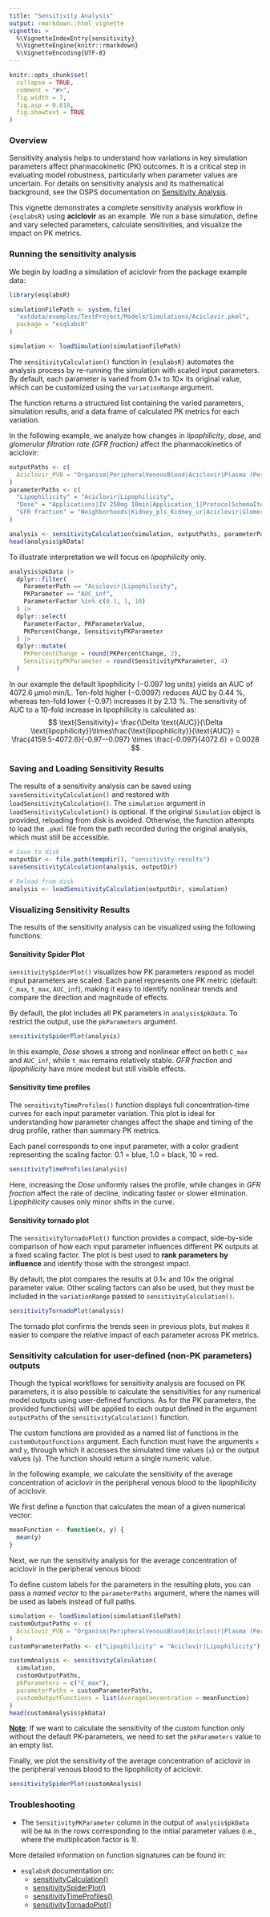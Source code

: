 ```yaml
---
title: "Sensitivity Analysis"
output: rmarkdown::html_vignette
vignette: >
  %\VignetteIndexEntry{sensitivity}
  %\VignetteEngine{knitr::rmarkdown}
  %\VignetteEncoding{UTF-8}
---
```


```r
knitr::opts_chunk$set(
  collapse = TRUE,
  comment = "#>",
  fig.width = 7,
  fig.asp = 0.618,
  fig.showtext = TRUE
)
```


### Overview

Sensitivity analysis helps to understand how variations in key
simulation parameters affect pharmacokinetic (PK) outcomes. It is a
critical step in evaluating model robustness, particularly when
parameter values are uncertain. For details on sensitivity analysis and
its mathematical background, see the OSPS documentation on [Sensitivity
Analysis](https://docs.open-systems-pharmacology.org/shared-tools-and-example-workflows/sensitivity-analysis).

This vignette demonstrates a complete sensitivity analysis workflow in
`{esqlabsR}` using **aciclovir** as an example. We run a base
simulation, define and vary selected parameters, calculate
sensitivities, and visualize the impact on PK metrics.


### Running the sensitivity analysis

We begin by loading a simulation of aciclovir from the package example data:

```r
library(esqlabsR)

simulationFilePath <- system.file(
  "extdata/examples/TestProject/Models/Simulations/Aciclovir.pkml",
  package = "esqlabsR"
)

simulation <- loadSimulation(simulationFilePath)
```


The `sensitivityCalculation()` function in `{esqlabsR}` automates the analysis
process by re-running the simulation with scaled input parameters. By default, 
each parameter is varied from 0.1× to 10× its original value, which can be 
customized using the `variationRange` argument.

The function returns a structured list containing the varied parameters, 
simulation results, and a data frame of calculated PK metrics for each variation.


In the following example, we analyze how changes in *lipophilicity*,
*dose*, and *glomerular filtration rate (GFR fraction)* affect the
pharmacokinetics of aciclovir:

```r
outputPaths <- c(
  Aciclovir_PVB = "Organism|PeripheralVenousBlood|Aciclovir|Plasma (Peripheral Venous Blood)"
)
parameterPaths <- c(
  "Lipophilicity" = "Aciclovir|Lipophilicity",
  "Dose" = "Applications|IV 250mg 10min|Application_1|ProtocolSchemaItem|Dose",
  "GFR fraction" = "Neighborhoods|Kidney_pls_Kidney_ur|Aciclovir|Glomerular Filtration-GFR|GFR fraction"
)

analysis <- sensitivityCalculation(simulation, outputPaths, parameterPaths)
head(analysis$pkData)
```

To illustrate interpretation we will focus on *lipophilicity* only.

```r
analysis$pkData |>
  dplyr::filter(
    ParameterPath == "Aciclovir|Lipophilicity",
    PKParameter == "AUC_inf",
    ParameterFactor %in% c(0.1, 1, 10)
  ) |>
  dplyr::select(
    ParameterFactor, PKParameterValue,
    PKPercentChange, SensitivityPKParameter
  ) |>
  dplyr::mutate(
    PKPercentChange = round(PKPercentChange, 2),
    SensitivityPKParameter = round(SensitivityPKParameter, 4)
  )
```

In our example the default lipophilicity (−0.097 log units) yields an
AUC of 4072.6 µmol·min/L. Ten-fold higher (−0.0097) reduces AUC by 0.44
%, whereas ten-fold lower (−0.97) increases it by 2.13 %. The sensitivity
of AUC to a 10-fold increase in lipophilicity is calculated as:
$$ \text{Sensitivity}= \frac{\Delta \text{AUC}}{\Delta \text{lipophilicity}}\times\frac{\text{lipophilicity}}{\text{AUC}} = \frac{4159.5-4072.6}{-0.97--0.097} \times \frac{-0.097}{4072.6} = 0.0028 $$


### Saving and Loading Sensitivity Results

The results of a sensitivity analysis can be saved using `saveSensitivityCalculation()` 
and restored with `loadSensitivityCalculation()`. 
The `simulation` argument in `loadSensitivityCalculation()` is optional. If the 
original `Simulation` object is provided, reloading from disk is avoided. Otherwise, 
the function attempts to load the `.pkml` file from the path recorded during the 
original analysis, which must still be accessible.

```r
# Save to disk
outputDir <- file.path(tempdir(), "sensitivity-results")
saveSensitivityCalculation(analysis, outputDir)

# Reload from disk
analysis <- loadSensitivityCalculation(outputDir, simulation)
```


### Visualizing Sensitivity Results

The results of the sensitivity analysis can be visualized using the
following functions:

#### Sensitivity Spider Plot

`sensitivitySpiderPlot()` visualizes how PK parameters respond as model
input parameters are scaled. Each panel represents one PK metric
(default: `C_max`, `t_max`, `AUC_inf`), making it easy to identify
nonlinear trends and compare the direction and magnitude of effects.

By default, the plot includes all PK parameters in `analysis$pkData`. To 
restrict the output, use the `pkParameters` argument.

```r
sensitivitySpiderPlot(analysis)
```

In this example, *Dose* shows a strong and nonlinear effect on both
`C_max` and `AUC_inf`, while `t_max` remains relatively stable. *GFR
fraction* and *lipophilicity* have more modest but still visible
effects.

#### Sensitivity time profiles

The `sensitivityTimeProfiles()` function displays full
concentration–time curves for each input parameter variation. This plot
is ideal for understanding how parameter changes affect the shape and
timing of the drug profile, rather than summary PK metrics.

Each panel corresponds to one input parameter, with a color gradient
representing the scaling factor: 0.1 = blue, 1.0 = black, 10 = red.

```r
sensitivityTimeProfiles(analysis)
```

Here, increasing the *Dose* uniformly raises the profile, while changes
in *GFR fraction* affect the rate of decline, indicating faster or
slower elimination. *Lipophilicity* causes only minor shifts in the
curve.

#### Sensitivity tornado plot

The `sensitivityTornadoPlot()` function provides a compact, side-by-side
comparison of how each input parameter influences different PK outputs
at a fixed scaling factor. The plot is best used to **rank parameters by
influence** and identify those with the strongest impact.

By default, the plot compares the results at 0.1× and 10× the
original parameter value. Other scaling factors can also be used, but
they must be included in the `variationRange` passed to
`sensitivityCalculation()`.

```r
sensitivityTornadoPlot(analysis)
```

The tornado plot confirms the trends seen in previous plots, but makes
it easier to compare the relative impact of each parameter across PK
metrics.

### Sensitivity calculation for user-defined (non-PK parameters) outputs

Though the typical workflows for sensitivity analysis are focused on PK
parameters, it is also possible to calculate the sensitivities for any
numerical model outputs using user-defined functions. As for the PK
parameters, the provided function(s) will be applied to each output
defined in the argument `outputPaths` of the `sensitivityCalculation()`
function.

The custom functions are provided as a named list of functions in the
`customOutputFunctions` argument. Each function must have the arguments
`x` and `y`, through which it accesses the simulated time values (`x`)
or the output values (`y`). The function should return a single numeric
value.

In the following example, we calculate the sensitivity of the average
concentration of aciclovir in the peripheral venous blood to the
lipophilicity of aciclovir.

We first define a function that calculates the mean of a given numerical
vector:

```r
meanFunction <- function(x, y) {
  mean(y)
}
```

Next, we run the sensitivity analysis for the average concentration of
aciclovir in the peripheral venous blood:

To define custom labels for the parameters in the resulting plots, you
can pass a *named vector* to the `parameterPaths` argument, where the
names will be used as labels instead of full paths.

```r
simulation <- loadSimulation(simulationFilePath)
customOutputPaths <- c(
  Aciclovir_PVB = "Organism|PeripheralVenousBlood|Aciclovir|Plasma (Peripheral Venous Blood)"
)
customParameterPaths <- c("Lipophilicity" = "Aciclovir|Lipophilicity")

customAnalysis <- sensitivityCalculation(
  simulation,
  customOutputPaths,
  pkParameters = c("C_max"),
  parameterPaths = customParameterPaths,
  customOutputFunctions = list(AverageConcentration = meanFunction)
)
head(customAnalysis$pkData)
```

[**Note**]{.underline}: If we want to calculate the sensitivity of the
custom function only without the default PK-parameters, we need to set
the `pkParameters` value to an empty list.

Finally, we plot the sensitivity of the average concentration of
aciclovir in the peripheral venous blood to the lipophilicity of
aciclovir.

```r
sensitivitySpiderPlot(customAnalysis)
```

### Troubleshooting

-   The `SensitivityPKParameter` column in the output of
    `analysis$pkData` will be `NA` in the rows corresponding to the
    initial parameter values (i.e., where the multiplication factor is
    1).

More detailed information on function signatures can be found in:

-   `esqlabsR` documentation on:
    -   [sensitivityCalculation()](https://esqlabs.github.io/esqlabsR/reference/sensitivityCalculation.html)
    -   [sensitivitySpiderPlot()](https://esqlabs.github.io/esqlabsR/reference/sensitivitySpiderPlot.html)
    -   [sensitivityTimeProfiles()](https://esqlabs.github.io/esqlabsR/reference/sensitivityTimeProfiles.html)
    -   [sensitivityTornadoPlot()](https://esqlabs.github.io/esqlabsR/reference/sensitivityTornadoPlot.html)
